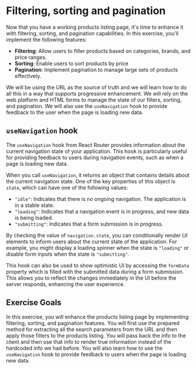 # Filtering, sorting and pagination

Now that you have a working products listing page, it's time to enhance it with filtering, sorting, and pagination capabilities.
In this exercise, you'll implement the following features:

- **Filtering**: Allow users to filter products based on categories, brands, and price ranges.
- **Sorting**: Enable users to sort products by price
- **Pagination**: Implement pagination to manage large sets of products effectively.

We will be using the URL as the source of truth and we will learn how to do all this in a way that supports progressive enhancement.
We will rely on the web platform and HTML forms to manage the state of our filters, sorting, and pagination.
We will also use the `useNavigation` hook to provide feedback to the user when the page is loading new data.

## `useNavigation` hook

The `useNavigation` hook from React Router provides information about the current navigation state of your application.
This hook is particularly useful for providing feedback to users during navigation events, such as when a page is loading new data.

When you call `useNavigation`, it returns an object that contains details about the current navigation state. One of the key properties of this object is `state`,
which can have one of the following values:

- `"idle"`: Indicates that there is no ongoing navigation. The application is in a stable state.
- `"loading"`: Indicates that a navigation event is in progress, and new data is being loaded.
- `"submitting"`: Indicates that a form submission is in progress.

By checking the value of `navigation.state`, you can conditionally render UI elements to inform users about the current state of the application.
For example, you might display a loading spinner when the state is `"loading"` or disable form inputs when the state is `"submitting"`.

This hook can also be used to show optimistic UI by accessing the `formData` property which is filled with the submitted data
during a form submission. This allows you to reflect the changes immediately in the UI before the server responds, enhancing the user experience.

## Exercise Goals

In this exercise, you will enhance the products listing page by implementing filtering, sorting, and pagination features.
You will first use the prepared method for extracting all the search parameters from the URL and then apply those filters to the products listing.
You will pass back the info to the client and then use that info to render true information instead of the hardcoded info we had before.
You will also learn how to use the `useNavigation` hook to provide feedback to users when the page is loading new data.
